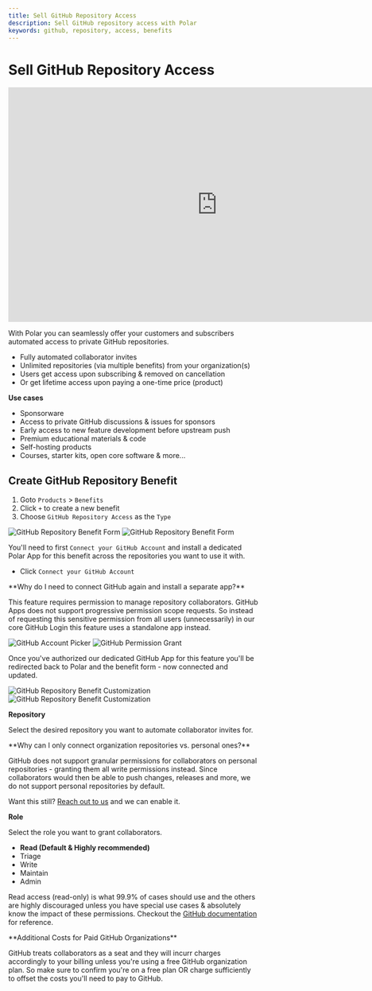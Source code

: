 ```yaml
---
title: Sell GitHub Repository Access
description: Sell GitHub repository access with Polar
keywords: github, repository, access, benefits
---
```



# Sell GitHub Repository Access

<iframe
  width="840"
  height="472"
  src="https://www.youtube.com/embed/QKx4o0z-SVY?si=ofEnLtl5MCB6dIxJ"
  title="YouTube video player"
  frameborder="0"
  allow="accelerometer; autoplay; clipboard-write; encrypted-media; gyroscope; picture-in-picture; web-share"
  referrerpolicy="strict-origin-when-cross-origin"
  allowfullscreen
></iframe>

With Polar you can seamlessly offer your customers and subscribers automated access
to private GitHub repositories.

- Fully automated collaborator invites
- Unlimited repositories (via multiple benefits) from your organization(s)
- Users get access upon subscribing & removed on cancellation
- Or get lifetime access upon paying a one-time price (product)

**Use cases**

- Sponsorware
- Access to private GitHub discussions & issues for sponsors
- Early access to new feature development before upstream push
- Premium educational materials & code
- Self-hosting products
- Courses, starter kits, open core software & more...

## Create GitHub Repository Benefit

1. Goto `Products` > `Benefits`
2. Click `+` to create a new benefit
3. Choose `GitHub Repository Access` as the `Type`

![GitHub Repository Benefit Form](./before-connect.light.png)
![GitHub Repository Benefit Form](./before-connect.dark.png)

You'll need to first `Connect your GitHub Account` and install a dedicated Polar
App for this benefit across the repositories you want to use it with.

- Click `Connect your GitHub Account`

<Callout type="NOTE">
**Why do I need to connect GitHub again and install a separate app?**

This feature requires permission to manage repository collaborators.
GitHub Apps does not support progressive permission scope requests.
So instead of requesting this sensitive permission from all users (unnecessarily)
in our core GitHub Login this feature uses a standalone app instead.

</Callout>

![GitHub Account Picker](./connect.png)
![GitHub Permission Grant](./grant.png)

Once you've authorized our dedicated GitHub App for this feature you'll be
redirected back to Polar and the benefit form - now connected and updated.

![GitHub Repository Benefit Customization](./create.light.png)
![GitHub Repository Benefit Customization](./create.dark.png)

**Repository**

Select the desired repository you want to automate collaborator invites for.

<Callout type="NOTE">
**Why can I only connect organization repositories vs. personal ones?**

GitHub does not support granular permissions for collaborators on personal
repositories - granting them all write permissions instead. Since collaborators
would then be able to push changes, releases and more, we do not support
personal repositories by default.

Want this still? [Reach out to us](/docs/support) and we can enable it.

</Callout>

**Role**

Select the role you want to grant collaborators.

- **Read (Default & Highly recommended)**
- Triage
- Write
- Maintain
- Admin

Read access (read-only) is what 99.9% of cases should use and the others are
highly discouraged unless you have special use cases & absolutely know the
impact of these permissions. Checkout the [GitHub
documentation](https://docs.github.com/en/organizations/managing-user-access-to-your-organizations-repositories/managing-repository-roles/repository-roles-for-an-organization#permissions-for-each-role)
for reference.

<Callout type="CAUTION">
**Additional Costs for Paid GitHub Organizations**

GitHub treats collaborators as a seat and they will incurr charges accordingly to your
billing unless you're using a free GitHub organization plan. So make sure to
confirm you're on a free plan OR charge sufficiently to offset the costs you'll
need to pay to GitHub.

</Callout>

